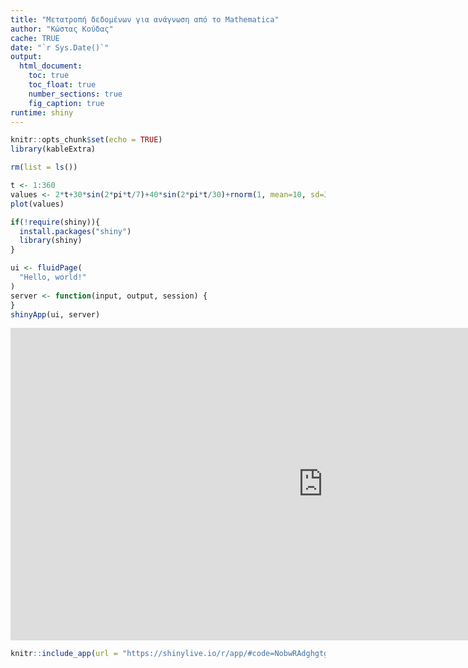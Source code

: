 ```yaml
---
title: "Μετατροπή δεδομένων για ανάγνωση από το Mathematica"
author: "Κώστας Κούδας"
cache: TRUE
date: "`r Sys.Date()`"
output:
  html_document:
    toc: true
    toc_float: true
    number_sections: true
    fig_caption: true
runtime: shiny
---
```


```r
knitr::opts_chunk$set(echo = TRUE)
library(kableExtra)
```

```r
rm(list = ls())
```

```r
t <- 1:360
values <- 2*t+30*sin(2*pi*t/7)+40*sin(2*pi*t/30)+rnorm(1, mean=10, sd=3)+100
plot(values)
```

```r
if(!require(shiny)){
  install.packages("shiny")
  library(shiny)
}
```

```r
ui <- fluidPage(
  "Hello, world!"
)
server <- function(input, output, session) {
}
shinyApp(ui, server)
```

<iframe src="https://shinylive.io/r/app/#code=NobwRAdghgtgpmAXGKAHVA6ASmANGAYwHsIAXOMpMAGwEsAjAJykYE8AKAZwAtaJWAlAB0IdJiw71OY4aIbM27ACZRSUTnFKdZIgMQACACKqo+1IzgBac0QJxOnPgHN9lt5b36AKgHc4UAGt9Um44fSEUGAj9ADcWWih6ajDSIn1uKBiwiFo7Rn0AMygCVPzqRLhqTldLfUcIO2DeTk8lInsIAHJSfQtqVn0SfSh+fQBXDXy+VDGtXH0-fQIR-Tam2mqSRtU6tUZSMdRPEaUminGNM9ioajGU7kYiMaduJ56QsLoCzVp4QYKrmgjhAYKgnMY1PoADy1GCkZaMFogsEQqAAElg0NqRRKREY7FB4JMGJg83K9Eq1QAvEt2BEAIKzIgwVS5CLzCIAWRGYxuEQEOggnkMcAKfDCAFUAJKFPH6GC0ZLVVBwfJOG7UIZAmpuERjWhYsxQJxwAD6jiUcHoLDpQog+n0Bnp6GCtFIyR1HntrvdYRpXMV9n0AAVVfoAOIakjskQiB0GADKtEt1vyqBGlVlUwgMy0nrjdWTVpY+hpFuL+Nj3vj+ilOdmiH0CcqcFx+QKcrijASSRSaVQmp6xqgfE4PUJ+erdRbJTrudtDsX4TAXZ7yRjU4dEQAavFEslEBulw6CAvj1uwABhVh0CCWxHRf2EG9H8-LrzMCCcBUOWjRsClsusCvueEThv4D4AU+JosBEBZLrICG4FWS4GHODb6JeoQEAE9BEAAHlmCyhB8+RvHQqrVDwTzUKcFL6HwBC3JapzuF6S4ENhuEEehpB0mA5G0JR7LLgmrw+IMswUZB8xeFgEoAKKIfoAjIXaNYAPKzLmjYAGJ4iypDkKc5D4T0Hb5MsqCkH+9psQW3AAMzsKZpBaaQ84RFZNn-gKakFgY7k6SGg7-FcFgAI53GOcCnKu+5hMOo7jmCk4OgORBudpsz8YSwaDvyIiCgYIpihAYSTFkZREE4uTBP2oWrk81Txb21RJV+KUuPZX6qlVhoFGMDQ+RA7DTLM8xvLmAj6CAKGOphzK5vcYQWTAYzlMEcBmWlC1eM0DHVHwwy9P4JS0Fk+jbeY9iOEM9SNG6h11BkFh0QMHwBZJHmzGi3m2cMd7fbmaJ5aFg3DbZSIOmtG1QF4209DCp3FDZWTsHNU7pjFuWpQAfiJ42kGirXJMpAC+go1lgmhjIw9ofFm62ba5RHmHwNkQC46gnf9Qw9Q6U2-Xz9rIxYd6qgjZkY-BTNw1LfEU1TC3geVzDkCdGU9EQAKM5F0XGdc3YJcM6rJfKqUCwtJyDKIAzbUxYyWt90lHQC+v2MZBZC8TYOZYa4v3vlmUy1OeH4VrZ5LuoGCw+U7Bx-DiPsH5ssOiokI0oSqJqeegnlYBRNooJlG58exDUIBES6AA7AArPS9KGAAQiBi6oJxgEAIwAJyy0rIjk1WBiXhYqhhGJfADNqPU8FPzqoOw+rzJVqqyGA5MALpAA" style="border:none;width:1000px;height:500px;"></iframe>

```r
knitr::include_app(url = "https://shinylive.io/r/app/#code=NobwRAdghgtgpmAXGKAHVA6ASmANGAYwHsIAXOMpMAGwEsAjAJykYE8AKAZwAtaJWAlAB0IdJiw71OY4aIbM27ACZRSUTnFKdZIgMQACACKqo+1IzgBac0QJxOnPgHN9lt5b36AKgHc4UAGt9Um44fSEUGAj9ADcWWih6ajDSIn1uKBiwiFo7Rn0AMygCVPzqRLhqTldLfUcIO2DeTk8lInsIAHJSfQtqVn0SfSh+fQBXDXy+VDGtXH0-fQIR-Tam2mqSRtU6tUZSMdRPEaUminGNM9ioajGU7kYiMaduJ56QsLoCzVp4QYKrmgjhAYKgnMY1PoADy1GCkZaMFogsEQqAAElg0NqRRKREY7FB4JMGJg83K9Eq1QAvEt2BEAIKzIgwVS5CLzCIAWRGYxuEQEOggnkMcAKfDCAFUAJKFPH6GC0ZLVVBwfJOG7UIZAmpuERjWhYsxQJxwAD6jiUcHoLDpQog+n0Bnp6GCtFIyR1HntrvdYRpXMV9n0AAVVfoAOIakjskQiB0GADKtEt1vyqBGlVlUwgMy0nrjdWTVpY+hpFuL+Nj3vj+ilOdmiH0CcqcFx+QKcrijASSRSaVQmp6xqgfE4PUJ+erdRbJTrudtDsX4TAXZ7yRjU4dEQAavFEslEBulw6CAvj1uwABhVh0CCWxHRf2EG9H8-LrzMCCcBUOWjRsClsusCvueEThv4D4AU+JosBEBZLrICG4FWS4GHODb6JeoQEAE9BEAAHlmCyhB8+RvHQqrVDwTzUKcFL6HwBC3JapzuF6S4ENhuEEehpB0mA5G0JR7LLgmrw+IMswUZB8xeFgEoAKKIfoAjIXaNYAPKzLmjYAGJ4iypDkKc5D4T0Hb5MsqCkH+9psQW3AAMzsKZpBaaQ84RFZNn-gKakFgY7k6SGg7-FcFgAI53GOcCnKu+5hMOo7jmCk4OgORBudpsz8YSwaDvyIiCgYIpihAYSTFkZREE4uTBP2oWrk81Txb21RJV+KUuPZX6qlVhoFGMDQ+RA7DTLM8xvLmAj6CAKGOphzK5vcYQWTAYzlMEcBmWlC1eM0DHVHwwy9P4JS0Fk+jbeY9iOEM9SNG6h11BkFh0QMHwBZJHmzGi3m2cMd7fbmaJ5aFg3DbZSIOmtG1QF4209DCp3FDZWTsHNU7pjFuWpQAfiJ42kGirXJMpAC+go1lgmhjIw9ofFm62ba5RHmHwNkQC46gnf9Qw9Q6U2-Xz9rIxYd6qgjZkY-BTNw1LfEU1TC3geVzDkCdGU9EQAKM5F0XGdc3YJcM6rJfKqUCwtJyDKIAzbUxYyWt90lHQC+v2MZBZC8TYOZYa4v3vlmUy1OeH4VrZ5LuoGCw+U7Bx-DiPsH5ssOiokI0oSqJqeegnlYBRNooJlG58exDUIBES6AA7AArPS9KGAAQiBi6oJxgEAIwAJyy0rIjk1WBiXhYqhhGJfADNqPU8FPzqoOw+rzJVqqyGA5MALpAA", height = "150px")
```
